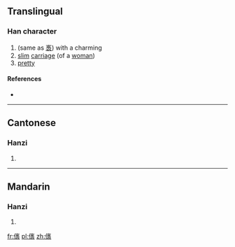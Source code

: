 ==Translingual==

===Han character===
{{Han char|rn=9|rad=人|as=16|sn=18|four=|canj=OYSV|ids=⿰亻褭}}

# (same as [[褭]]) with a charming
# [[slim]] [[carriage]] (of a [[woman]])
# [[pretty]]

====References====
* {{Han ref|kx=0121.070|hdz=10236.140|uh=349F|ud=13471}}

----

==Cantonese==

===Hanzi===
{{yue-hanzi|jyut=[[niu5]], [[seoi1]]|y=niu5, seui1}}

# {{defn|lang=yue|sort=人16}}

----

==Mandarin==

===Hanzi===
{{cmn-hanzi|pin=[[niǎo]] ([[niao3]])|wg=niao<sup>3</sup>}}

# {{defn|lang=cmn|sort=人16}}

[[fr:㒟]]
[[pl:㒟]]
[[zh:㒟]]
